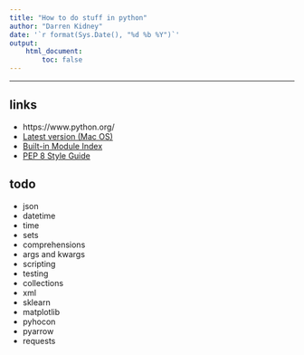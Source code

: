 ```yaml
---
title: "How to do stuff in python"
author: "Darren Kidney"
date: '`r format(Sys.Date(), "%d %b %Y")`'
output:
    html_document:
        toc: false
---
```


*********************************************************************

## links

* https://www.python.org/  
* [Latest version (Mac OS)](https://www.python.org/downloads/mac-osx/)  
* [Built-in Module Index](https://docs.python.org/3/py-modindex.html)  
* [PEP 8 Style Guide](https://www.python.org/dev/peps/pep-0008/)  

## todo

* json
* datetime
* time
* sets
* comprehensions
* args and kwargs
* scripting
* testing
* collections
* xml
* sklearn
* matplotlib
* pyhocon
* pyarrow
* requests
